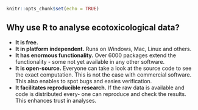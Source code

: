 ```r
knitr::opts_chunk$set(echo = TRUE)
```

## Why use R to analyse ecotoxicological data?

* **It is free.**
* **It in platform independent.** Runs on Windows, Mac, Linux and others.
* **It has enormous functionality.** Over 6000 packages extend the functionality - 
some  not yet available in any other software.
* **It is open-source.** Everyone can take a look at the source code to see the exact computation.
This is not the case with commercial software. This also enables to spot bugs and easies verification.
* **It facilitates reproducible research.** If the raw data is available and code is distributed every-
one can reproduce and check the results. This enhances trust in analyses.
